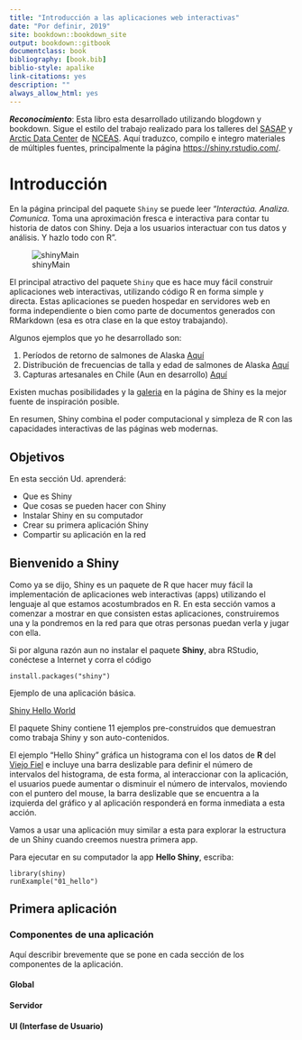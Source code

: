 ```yaml
--- 
title: "Introducción a las aplicaciones web interactivas"
date: "Por definir, 2019"
site: bookdown::bookdown_site
output: bookdown::gitbook
documentclass: book
bibliography: [book.bib]
biblio-style: apalike
link-citations: yes
description: ""
always_allow_html: yes
---
```


_**Reconocimiento**_: Esta libro esta desarrollado utilizando blogdown y bookdown. Sigue el estilo del 
trabajo realizado para los talleres del [SASAP](https://alaskasalmonandpeople.org/) y [Arctic Data Center](https://arcticdata.io/) de [NCEAS](https://www.nceas.ucsb.edu/). Aquí traduzco, compilo e integro 
materiales de múltiples fuentes, principalmente la página [https://shiny.rstudio.com/](https://shiny.rstudio.com/).


# Introducción

En la página principal del paquete `Shiny` se puede leer "*Interactúa.* *Analiza.* *Comunica.* Toma una aproximación
fresca e interactiva para contar tu historia de datos con Shiny. Deja a los usuarios interactuar con tus datos y
análisis. Y hazlo todo con R".

  ![shinyMain](imagenes/main_Shiny.jpg)

El principal atractivo del paquete `Shiny` que es hace muy fácil construir aplicaciones web interactivas, utilizando
código R en forma simple y directa. Estas aplicaciones se pueden hospedar en servidores web en forma independiente
o bien como parte de documentos generados con RMarkdown (esa es otra clase en la que estoy trabajando).

Algunos ejemplos que yo he desarrollado son:

1. Períodos de retorno de salmones de Alaska [Aquí](https://cornejo.shinyapps.io/ggjoy_Escapement/)
1. Distribución de frecuencias de talla y edad de salmones de Alaska [Aquí](https://cornejo.shinyapps.io/shiny_asl-AgeLength/)
1. Capturas artesanales en Chile (Aun en desarrollo) [Aquí](https://cornejo.shinyapps.io/CapturasArtesanales/)

Existen muchas posibilidades y la [galeria](https://shiny.rstudio.com/gallery/see-more.html) en la página de Shiny es la mejor fuente de inspiración posible.

En resumen, Shiny combina el poder computacional y simpleza de R con las capacidades interactivas de las páginas web modernas.


## Objetivos

En esta sección Ud. aprenderá:

- Que es Shiny
- Que cosas se pueden hacer con Shiny
- Instalar Shiny en su computador
- Crear su primera aplicación Shiny
- Compartir su aplicación en la red


## Bienvenido a Shiny

Como ya se dijo, Shiny es un paquete de R que hacer muy fácil la implementación de aplicaciones web interactivas
(apps) utilizando el lenguaje al que estamos acostumbrados en R. En esta sección vamos a comenzar a mostrar en que consisten estas aplicaciones, construiremos una y la pondremos en la red para que otras personas puedan verla y jugar con ella.

Si por alguna razón aun no instalar el paquete **Shiny**, abra RStudio, conéctese a Internet y corra el código

```
install.packages("shiny")
```

Ejemplo de una aplicación básica.

 [Shiny Hello World](imagenes/01_hello.png)

El paquete Shiny contiene 11 ejemplos pre-construidos que demuestran como trabaja Shiny y son auto-contenidos.

El ejemplo "Hello Shiny" gráfica un histograma con el los datos de **R** del 
[Viejo Fiel](https://es.wikipedia.org/wiki/Old_Faithful) e incluye una barra deslizable para definir el número de  
intervalos del histograma, de esta forma, al interaccionar con la aplicación, el usuarios puede aumentar o disminuir
el número de intervalos, moviendo con el puntero del mouse, la barra deslizable que se encuentra a la izquierda del
gráfico y al aplicación responderá en forma inmediata a esta acción. 

Vamos a usar una aplicación muy similar a esta para explorar la estructura de un Shiny cuando creemos nuestra primera app.

Para ejecutar en su computador la app **Hello Shiny**, escriba:

```
library(shiny)
runExample("01_hello")
```


## Primera aplicación

### Componentes de una aplicación

Aquí describir brevemente que se pone en cada sección de los componentes de la aplicación.

#### Global

#### Servidor

#### UI (Interfase de Usuario)



